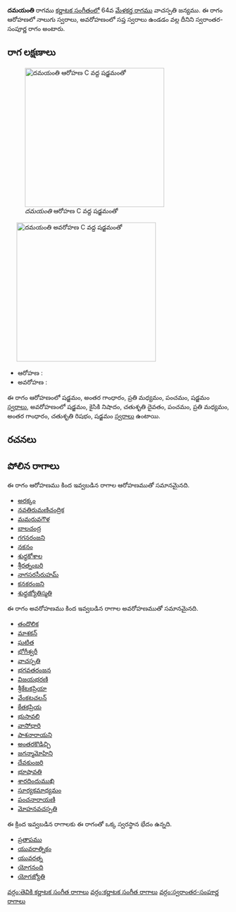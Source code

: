 {{Infobox ragam
	| name          	= దమయంతి
	| synonym	    	= 
	| mela          	= 
	| chakra        	= 
	| janaka        	= 
	| type          	= స్వరాంతర-సంపూర్ణ
	| arohanam      	= {{svaraC|S|G3|M2|P|S'}} 
	| avarohanam    	= {{svaraC|S'|N2|D2|P|M2|G3|R2|S}}
	| jeeva         	=
	| chhaya        	=
	| nyasa         	=
	| vishesha      	= 
	| equivalent  		= 
}}
{{కర్ణాటక సంగీత రాగాలు}}
'''దమయంతి''' రాగము [[కర్ణాటక సంగీతం]]లో 64వ [[మేళకర్త రాగము]] వాచస్పతి జన్యము.  ఈ రాగం ఆరోహణలో నాలుగు స్వరాలు, అవరోహణంలో సప్త స్వరాలు ఉండడం వల్ల దీనిని స్వరాంతర-సంపూర్ణ రాగం అంటారు.


==రాగ లక్షణాలు==
[[Image:damayanti_ar_kb2wiki.png|thumb|right|316px|''దమయంతి'' ఆరోహణ C వద్ద షడ్జమంతో]]
	[[Image:damayanti_av_kb2wiki.png|thumb|right|316px|''దమయంతి'' అవరోహణ C వద్ద షడ్జమంతో]]

* ఆరోహణ : {{svaraC|S|G3|M2|P|S'}} 
* అవరోహణ : {{svaraC|S'|N2|D2|P|M2|G3|R2|S}}

ఈ రాగం ఆరోహణంలో షడ్జమం, అంతర గాంధారం, ప్రతి మధ్యమం, పంచమం, షడ్జమం [[స్వరాలు]], అవరోహణంలో షడ్జమం, కైసికి నిషాదం, చతుశృతి దైవతం, పంచమం, ప్రతి మధ్యమం, అంతర గాంధారం, చతుశృతి రిషభం, షడ్జమం [[స్వరాలు]] ఉంటాయి.

==రచనలు==



==పోలిన రాగాలు==
ఈ రాగం ఆరోహణము కింద ఇవ్వబడిన రాగాల ఆరోహణముతో సమానమైనది.
* [[అరక్కం]]
* [[నవతిరుమణిచంద్రిక]]
* [[మమరువగౌళ]]
* [[బాలచంద్ర]]
* [[గగనరంజని]]
* [[నకనం]]
* [[శుధ్ధకోశాల]]
* [[శ్రీరత్నంబరి]]
* [[నాగసరసీరుహమ్]]
* [[కనకరంజని]]
* [[శుధ్ధజ్యోతిస్మతి]]

ఈ రాగం అవరోహణము కింద ఇవ్వబడిన రాగాల అవరోహణముతో సమానమైనది.
* [[తందొలిక]]
* [[మాశకన్]]
* [[ ఘటిత]]
* [[భోగీశ్వరీ]]
* [[వాచస్పతి]]
* [[భగవతరంజన]]
* [[విజయభరణి]]
* [[శ్రీకేటకప్రియా]]
* [[వేంకటచలన్]]
* [[కేతకప్రియ]]
* [[భుసావలి]]
* [[వాసోధారి]]
* [[పాశనారాయని]]
* [[అంతరకొడిచ్చి]]
* [[జగన్మామోహిని]]
* [[దేవకుంజరి]]
* [[భూషావతి]]
* [[శారదిందుముఖి]]
* [[ సూర్యకమాధ్యమం]]
* [[పంచనారాయణి]]
* [[మోహనవచస్పతి]]

ఈ క్రింద ఇవ్వబడిన రాగాలకు ఈ రాగంతో ఒక్క స్వరస్థాన భేదం ఉన్నది.
* [[ప్రతాపము]]
* [[యువరాత్నికం]]
* [[యువరత్న]]
* [[యోగనంది]]
* [[యోగజ్యోతి]]



[[వర్గం:తెవికి కర్ణాటక సంగీత రాగాలు]]
[[వర్గం:కర్ణాటక సంగీత రాగాలు]]
[[వర్గం:స్వరాంతర-సంపూర్ణ రాగాలు]]